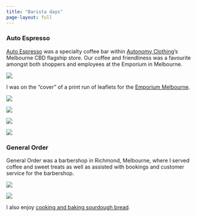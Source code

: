 ```yaml
---
title: "Barista days"
page-layout: full
---
```


<meta name="robots" content="noindex, nofollow">



### Auto Espresso

[Auto Espresso](https://www.instagram.com/autoespresso/) was a specialty coffee bar within [Autonomy Clothing](https://www.instagram.com/autonomyclothing/)'s Melbourne CBD flagship store. Our coffee and friendliness was a favourite amongst both shoppers and employees at the Emporium in Melbourne.

![](img/coffee/emporium.jpg)

I was on the "cover" of a print run of leaflets for the [Emporium Melbourne](https://www.emporiummelbourne.com.au/).

![](img/coffee/IMG_20160807_101957.jpg)

![](img/coffee/IMG_20150216_160742.jpg)

![](img/coffee/IMG_20170204_135848_HDR.jpg)

![](img/coffee/IMG_20170122_154505_HDR.jpg)

### General Order

General Order was a barbershop in Richmond, Melbourne, where I served coffee and sweet treats as well as assisted with bookings and customer service for the barbershop.

![](img/coffee/IMG_20170201_074412_HDR.jpg)

![](img/coffee/IMG_20170201_073310_HDR.jpg)

I also enjoy [cooking and baking sourdough bread](/food.html).

